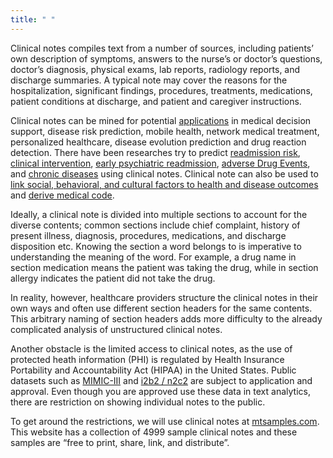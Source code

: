 ```yaml
---
title: " "
---
```


Clinical notes compiles text from a number of sources, including patients' own description of symptoms, answers to the nurse's or doctor's questions, doctor's diagnosis, physical exams, lab reports, radiology reports, and discharge summaries. A typical note may cover the reasons for the hospitalization, significant findings, procedures, treatments, medications, patient conditions at discharge, and patient and caregiver instructions.

Clinical notes can be mined for potential [applications](https://www.hindawi.com/journals/jhe/2018/4302425/#B34) in medical decision support, disease risk prediction,  mobile health, network medical treatment, personalized healthcare, disease evolution prediction and drug reaction detection. There have been researches try to predict [readmission risk](https://arxiv.org/abs/1711.10663), [clinical intervention](https://arxiv.org/abs/1705.08498), [early psychiatric readmission ](https://www.nature.com/articles/tp2015182.pdf), [adverse Drug Events](https://www.aclweb.org/anthology/W15-2620.pdf), and [chronic diseases](https://arxiv.org/abs/1808.04928) using clinical notes. Clinical note can also be used to [link social, behavioral, and cultural factors to health and disease outcomes](https://www.ncbi.nlm.nih.gov/pubmed/25717417) and  [derive medical code](https://www.aclweb.org/anthology/N18-1100/).

Ideally, a clinical note is divided into multiple sections to account for the diverse contents; common sections include chief complaint, history of present illness, diagnosis, procedures, medications, and discharge disposition etc. Knowing the section a word belongs to is imperative to understanding the meaning of the word. For example, a drug name in section medication means the patient was taking the drug, while in section allergy indicates the patient did not take the drug. 

In reality, however, healthcare providers structure the clinical notes in their own ways and often use different section headers for the same contents. This arbitrary naming of section headers adds more difficulty to the already complicated analysis of unstructured clinical notes.

Another obstacle is the limited access to clinical notes, as the use of protected heath information (PHI) is regulated by Health Insurance Portability and Accountability Act (HIPAA) in the United States. Public datasets such as [MIMIC-III](https://mimic.physionet.org/) and [i2b2 / n2c2](https://portal.dbmi.hms.harvard.edu/) are subject to application and approval. Even though you are approved use these data in text analytics, there are restriction on showing individual notes to the public.

To get around the restrictions, we will use clinical notes at [mtsamples.com](https://www.mtsamples.com/). This website has a collection of 4999 sample clinical notes and these samples are "free to print, share, link, and distribute". 
